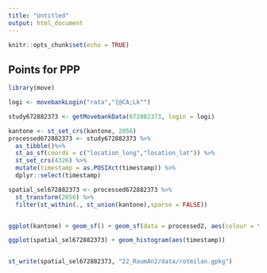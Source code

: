 ```yaml
---
title: "Untitled"
output: html_document
---
```


```r
knitr::opts_chunk$set(echo = TRUE)
```

## Points for PPP

```r

library(move)

logi <- movebankLogin("rata","{@CA;Lk^")

study672882373 <- getMovebankData(672882373, login = logi)

kantone <- st_set_crs(kantone, 2056)
processed672882373 <- study672882373 %>%
  as_tibble()%>%
  st_as_sf(coords = c("location_long","location_lat")) %>%
  st_set_crs(4326) %>%
  mutate(timestamp = as.POSIXct(timestamp)) %>%
  dplyr::select(timestamp)

spatial_sel672882373 <- processed672882373 %>%
  st_transform(2056) %>%
  filter(st_within(., st_union(kantone),sparse = FALSE))


ggplot(kantone) + geom_sf() + geom_sf(data = processed2, aes(colour = timestamp))

ggplot(spatial_sel672882373) + geom_histogram(aes(timestamp))


st_write(spatial_sel672882373, "22_RaumAn2/data/rotmilan.gpkg")


```

